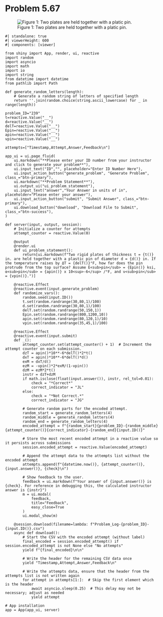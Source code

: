 # Problem 5.67 {.unnumbered}

![Figure 1: Two plates are held together with a platic pin.](images/239.png){fig-alt="Picture with two plates, each with a thickness of t, being held together with a pin of diameter d."}

```shinylive-python
#| standalone: true
#| viewerHeight: 600
#| components: [viewer]

from shiny import App, render, ui, reactive
import random
import asyncio
import math
import io
import string
from datetime import datetime
from pathlib import Path

def generate_random_letters(length):
    # Generate a random string of letters of specified length
    return ''.join(random.choice(string.ascii_lowercase) for _ in range(length))

problem_ID="239"
t=reactive.Value("__")
d=reactive.Value("__")
delT=reactive.Value("__")
Epin=reactive.Value("__")
apin=reactive.Value("__")
vpin=reactive.Value("__")

attempts=["Timestamp,Attempt,Answer,Feedback\n"]

app_ui = ui.page_fluid(
    ui.markdown("**Please enter your ID number from your instructor and click to generate your problem**"),
    ui.input_text("ID","", placeholder="Enter ID Number Here"),
    ui.input_action_button("generate_problem", "Generate Problem", class_="btn-primary"),
    ui.markdown("**Problem Statement**"),
    ui.output_ui("ui_problem_statement"),
    ui.input_text("answer","Your Answer in units of in", placeholder="Please enter your answer"),
    ui.input_action_button("submit", "Submit Answer", class_="btn-primary"),
    ui.download_button("download", "Download File to Submit", class_="btn-success"),
)

def server(input, output, session):
    # Initialize a counter for attempts
    attempt_counter = reactive.Value(0)

    @output
    @render.ui
    def ui_problem_statement():
        return[ui.markdown(f"Two rigid plates of thickness t = {t()} in. are held together with a plastic pin of diameter d = {d()} in. If the temperature raises by ΔT = {delT()}°F, how far does the pin protrude from the top surface? Assume E<sub>pin</sub> = {Epin()} ksi, α<sub>pin</sub> = {apin()} x 10<sup>-6</sup> /°F, and ν<sub>pin</sub> = {vpin()}.")]
    
    @reactive.Effect
    @reactive.event(input.generate_problem)
    def randomize_vars():
        random.seed(input.ID())
        t.set(random.randrange(30,80,1)/100)
        d.set(random.randrange(30,80,1)/100)
        delT.set(random.randrange(50,150,1))
        Epin.set(random.randrange(800,1200,10))
        apin.set(random.randrange(80,120,1)/10)
        vpin.set(random.randrange(35,45,1)/100)
    
    @reactive.Effect
    @reactive.event(input.submit)
    def _():
        attempt_counter.set(attempt_counter() + 1)  # Increment the attempt counter on each submission.
        dzT = apin()*10**-6*delT()*2*t()
        dxT = apin()*10**-6*delT()*d()
        exM = dxT/d()
        ezM = -vpin()*2*exM/(1-vpin())
        dzM = ezM*2*t()
        instr = dzT+dzM
        if math.isclose(float(input.answer()), instr, rel_tol=0.01):
            check = "*Correct*"
            correct_indicator = "JL"
        else:
            check = "*Not Correct.*"
            correct_indicator = "JG"

        # Generate random parts for the encoded attempt.
        random_start = generate_random_letters(4)
        random_middle = generate_random_letters(4)
        random_end = generate_random_letters(4)
        encoded_attempt = f"{random_start}{problem_ID}-{random_middle}{attempt_counter()}{correct_indicator}-{random_end}{input.ID()}"

        # Store the most recent encoded attempt in a reactive value so it persists across submissions
        session.encoded_attempt = reactive.Value(encoded_attempt)

        # Append the attempt data to the attempts list without the encoded attempt
        attempts.append(f"{datetime.now()}, {attempt_counter()}, {input.answer()}, {check}\n")

        # Show feedback to the user.
        feedback = ui.markdown(f"Your answer of {input.answer()} is {check}. For reference in debugging this, the calculated instructor answer is {instr}")
        m = ui.modal(
            feedback,
            title="Feedback",
            easy_close=True
        )
        ui.modal_show(m)

    @session.download(filename=lambda: f"Problem_Log-{problem_ID}-{input.ID()}.csv")
    async def download():
        # Start the CSV with the encoded attempt (without label)
        final_encoded = session.encoded_attempt() if session.encoded_attempt is not None else "No attempts"
        yield f"{final_encoded}\n\n"
        
        # Write the header for the remaining CSV data once
        yield "Timestamp,Attempt,Answer,Feedback\n"
        
        # Write the attempts data, ensure that the header from the attempts list is not written again
        for attempt in attempts[1:]:  # Skip the first element which is the header
            await asyncio.sleep(0.25)  # This delay may not be necessary; adjust as needed
            yield attempt

# App installation
app = App(app_ui, server)
```
